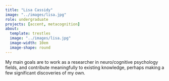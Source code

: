 ```yaml
---
title: "Lisa Cassidy"
image: "../images/lisa.jpg"
role: undergraduate
projects: [accent, metacognition]
about: 
  template: trestles
  image: "../images/lisa.jpg"
  image-width: 10em
  image-shape: round
---
```


My main goals are to work as a researcher in neuro/cognitive psychology fields, and contribute meaningfully to existing knowledge, perhaps making a few significant discoveries of my own.
